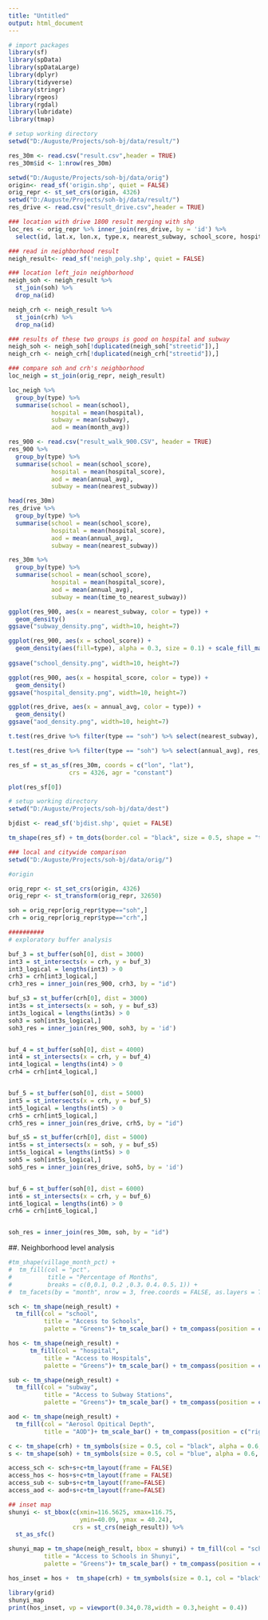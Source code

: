 ---
title: "Untitled"
output: html_document
---

```{r setup, message=FALSE, warning=FALSE}
# import packages
library(sf)          
library(spData)
library(spDataLarge)
library(dplyr)
library(tidyverse)
library(stringr)
library(rgeos)
library(rgdal)
library(lubridate)
library(tmap)

# setup working directory
setwd("D:/Auguste/Projects/soh-bj/data/result/")
```

```{r}
res_30m <- read.csv("result.csv",header = TRUE)
res_30m$id <- 1:nrow(res_30m)
```
```{r}
setwd("D:/Auguste/Projects/soh-bj/data/orig")
origin<- read_sf('origin.shp', quiet = FALSE)
orig_repr <- st_set_crs(origin, 4326)
setwd("D:/Auguste/Projects/soh-bj/data/result/")
res_drive <- read.csv("result_drive.csv",header = TRUE)

### location with drive 1800 result merging with shp
loc_res <- orig_repr %>% inner_join(res_drive, by = 'id') %>%
  select(id, lat.x, lon.x, type.x, nearest_subway, school_score, hospital_score, annual_avg, geometry)

### read in neighborhood result
neigh_result<- read_sf('neigh_poly.shp', quiet = FALSE)

### location left_join neighborhood
neigh_soh <- neigh_result %>%
  st_join(soh) %>%
  drop_na(id)

neigh_crh <- neigh_result %>%
  st_join(crh) %>%
  drop_na(id)

### results of these two groups is good on hospital and subway
neigh_soh <- neigh_soh[!duplicated(neigh_soh["streetid"]),]
neigh_crh <- neigh_crh[!duplicated(neigh_crh["streetid"]),]

### compare soh and crh's neighborhood 
loc_neigh = st_join(orig_repr, neigh_result)

loc_neigh %>% 
  group_by(type) %>%
  summarise(school = mean(school),
            hospital = mean(hospital),
            subway = mean(subway),
            aod = mean(month_avg))
``` 


```{r}
res_900 <- read.csv("result_walk_900.CSV", header = TRUE)
res_900 %>%
  group_by(type) %>%
  summarise(school = mean(school_score),
            hospital = mean(hospital_score),
            aod = mean(annual_avg),
            subway = mean(nearest_subway))
```

```{r}
head(res_30m)
res_drive %>%
  group_by(type) %>%
  summarise(school = mean(school_score),
            hospital = mean(hospital_score),
            aod = mean(annual_avg),
            subway = mean(nearest_subway))
```
```{r}
res_30m %>%
  group_by(type) %>%
  summarise(school = mean(school_score),
            hospital = mean(hospital_score),
            aod = mean(annual_avg),
            subway = mean(time_to_nearest_subway))
```

```{r}
ggplot(res_900, aes(x = nearest_subway, color = type)) +
  geom_density()
ggsave("subway_density.png", width=10, height=7)

ggplot(res_900, aes(x = school_score)) +
  geom_density(aes(fill=type), alpha = 0.3, size = 0.1) + scale_fill_manual(values = c("red", "blue"))
               
ggsave("school_density.png", width=10, height=7)

ggplot(res_900, aes(x = hospital_score, color = type)) +
  geom_density()
ggsave("hospital_density.png", width=10, height=7)

ggplot(res_drive, aes(x = annual_avg, color = type)) +
  geom_density()
ggsave("aod_density.png", width=10, height=7)
```

```{r}
t.test(res_drive %>% filter(type == "soh") %>% select(nearest_subway), res_drive %>% filter(type == "crh") %>% select(nearest_subway), var.equal = FALSE)

t.test(res_drive %>% filter(type == "soh") %>% select(annual_avg), res_drive %>% filter(type == "crh") %>% select(annual_avg), var.equal = FALSE)
```

```{r}
res_sf = st_as_sf(res_30m, coords = c("lon", "lat"), 
                 crs = 4326, agr = "constant")

plot(res_sf[0])

# setup working directory
setwd("D:/Auguste/Projects/soh-bj/data/dest")

bjdist <- read_sf('bjdist.shp', quiet = FALSE)

tm_shape(res_sf) + tm_dots(border.col = "black", size = 0.5, shape = "type", col = "school_score", palette = "RdPu", shapes = c(24, 15))
```

```{r}
### local and citywide comparison
setwd("D:/Auguste/Projects/soh-bj/data/orig/")

#origin

orig_repr <- st_set_crs(origin, 4326)
orig_repr <- st_transform(orig_repr, 32650)

soh = orig_repr[orig_repr$type=="soh",]
crh = orig_repr[orig_repr$type=="crh",]

##########
# exploratory buffer analysis

buf_3 = st_buffer(soh[0], dist = 3000)
int3 = st_intersects(x = crh, y = buf_3)
int3_logical = lengths(int3) > 0
crh3 = crh[int3_logical,]
crh3_res = inner_join(res_900, crh3, by = "id") 

buf_s3 = st_buffer(crh[0], dist = 3000)
int3s = st_intersects(x = soh, y = buf_s3)
int3s_logical = lengths(int3s) > 0
soh3 = soh[int3s_logical,]
soh3_res = inner_join(res_900, soh3, by = 'id')


buf_4 = st_buffer(soh[0], dist = 4000)
int4 = st_intersects(x = crh, y = buf_4)
int4_logical = lengths(int4) > 0
crh4 = crh[int4_logical,]


buf_5 = st_buffer(soh[0], dist = 5000)
int5 = st_intersects(x = crh, y = buf_5)
int5_logical = lengths(int5) > 0
crh5 = crh[int5_logical,]
crh5_res = inner_join(res_drive, crh5, by = "id") 

buf_s5 = st_buffer(crh[0], dist = 5000)
int5s = st_intersects(x = soh, y = buf_s5)
int5s_logical = lengths(int5s) > 0
soh5 = soh[int5s_logical,]
soh5_res = inner_join(res_drive, soh5, by = 'id')


buf_6 = st_buffer(soh[0], dist = 6000)
int6 = st_intersects(x = crh, y = buf_6)
int6_logical = lengths(int6) > 0
crh6 = crh[int6_logical,]


soh_res = inner_join(res_30m, soh, by = "id")

```

##. Neighborhood level analysis
```{r}
#tm_shape(village_month_pct) + 
#  tm_fill(col = "pct"， 
#          title = "Percentage of Months",
#          breaks = c(0,0.1, 0.2 ,0.3，0.4，0.5，1)) + 
#  tm_facets(by = "month", nrow = 3, free.coords = FALSE, as.layers = TRUE)

sch <- tm_shape(neigh_result) + 
  tm_fill(col = "school",
          title = "Access to Schools",
          palette = "Greens")+ tm_scale_bar() + tm_compass(position = c("right", "top"))

hos <- tm_shape(neigh_result) + 
      tm_fill(col = "hospital",
          title = "Access to Hospitals",
          palette = "Greens")+ tm_scale_bar() + tm_compass(position = c("right", "top"))

sub <- tm_shape(neigh_result) +
  tm_fill(col = "subway",
          title = "Access to Subway Stations",
          palette = "Greens")+ tm_scale_bar() + tm_compass(position = c("right", "top"))

aod <- tm_shape(neigh_result) +
  tm_fill(col = "Aerosol Opitical Depth",
          title = "AOD")+ tm_scale_bar() + tm_compass(position = c("right", "top"))

c <- tm_shape(crh) + tm_symbols(size = 0.5, col = "black", alpha = 0.6, border.col = NA)
s <- tm_shape(soh) + tm_symbols(size = 0.5, col = "blue", alpha = 0.6, shape = 24, border.col = NA)

access_sch <- sch+s+c+tm_layout(frame = FALSE)
access_hos <- hos+s+c+tm_layout(frame = FALSE)
access_sub <- sub+s+c+tm_layout(frame=FALSE)
access_aod <- aod+s+c+tm_layout(frame=FALSE)
```

```{r}
## inset map
shunyi <- st_bbox(c(xmin=116.5625, xmax=116.75,
                    ymin=40.09, ymax = 40.24),
                  crs = st_crs(neigh_result)) %>%
  st_as_sfc()

shunyi_map = tm_shape(neigh_result, bbox = shunyi) + tm_fill(col = "school",
          title = "Access to Schools in Shunyi",
          palette = "Greens")+ tm_scale_bar() + tm_compass(position = c("right", "top"))+s+c+tm_layout(frame = FALSE, legend.text.color = "white")

hos_inset = hos +  tm_shape(crh) + tm_symbols(size = 0.1, col = "black", alpha = 0.6, border.col = NA) +tm_shape(soh) + tm_symbols(size = 0.1, col = "blue", alpha = 0.6, shape = 24, border.col = NA) + tm_layout("Access to Hospitals",frame = FALSE, legend.show = FALSE, title.size = 0.9, title.position = c(0.01, 0.96)) + tm_shape(shunyi) + tm_borders(lwd=2, col = "red", alpha = 0.7)

library(grid)
shunyi_map
print(hos_inset, vp = viewport(0.34,0.78,width = 0.3,height = 0.4))
```

